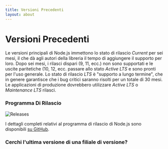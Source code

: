 ```yaml
---
title: Versioni Precedenti
layout: about
---
```


# Versioni Precedenti

Le versioni principali di Node.js immettono lo stato di rilascio _Current_ per sei mesi, il che dà agli autori della libreria il tempo di aggiungere il supporto per loro.
Dopo sei mesi, i rilasci dispari (9, 11, ecc.) non sono supportati e le uscite paritetiche (10, 12, ecc. passare allo stato _Active LTS_ e sono pronti per l'uso generale. Lo stato di rilascio
_LTS_ è "supporto a lungo termine", che in genere garantisce che i bug critici saranno risolti per un totale di 30 mesi.
Le applicazioni di produzione dovrebbero utilizzare _Active LTS_ o _Maintenance LTS_ rilasci.

### Programma Di Rilascio

![Releases](https://raw.githubusercontent.com/nodejs/Release/main/schedule.svg?sanitize=true)

I dettagli completi relativi al programma di rilascio di Node.js sono disponibili [su GitHub](https://github.com/nodejs/release#release-schedule).

### Cerchi l'ultima versione di una filiale di versione?

<DownloadReleasesTable />
